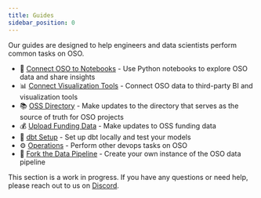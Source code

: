 ```yaml
---
title: Guides
sidebar_position: 0
---
```


Our guides are designed to help engineers and data scientists perform common tasks on OSO.

- 📓 [Connect OSO to Notebooks](./notebooks) - Use Python notebooks to explore OSO data and share insights
- 📊 [Connect Visualization Tools](./visualization-tools) - Connect OSO data to third-party BI and visualization tools
- 📚 [OSS Directory](./oss-directory) - Make updates to the directory that serves as the source of truth for OSO projects
- 💰 [Upload Funding Data](./oss-funding) - Make updates to OSS funding data
- 🔧 [dbt Setup](./dbt) - Set up dbt locally and test your models
- ⚙️ [Operations](./ops) - Perform other devops tasks on OSO
- 🔀 [Fork the Data Pipeline](./fork-pipeline) - Create your own instance of the OSO data pipeline

This section is a work in progress. If you have any questions or need help, please reach out to us on [Discord](https://www.opensource.observer/discord).
